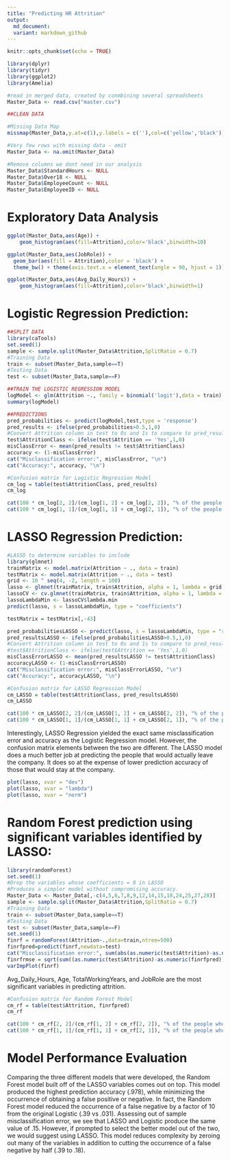 ---
title: "Predicting HR Attrition"
output:
  md_document:
  variant: markdown_github
---

```{r setup, include=FALSE}
knitr::opts_chunk$set(echo = TRUE)
```


```{r, warning=FALSE, message = FALSE}    
library(dplyr)
library(tidyr)
library(ggplot2)
library(Amelia)
```

```{r}
#read in merged data, created by conmbining several spreadsheets
Master_Data <- read.csv("master.csv")
```

```{r}
##CLEAN DATA

#Missing Data Map
missmap(Master_Data,y.at=c(1),y.labels = c(''),col=c('yellow','black'))

#Very few rows with missing data - omit
Master_Data <- na.omit(Master_Data)

#Remove columns we dont need in our analysis
Master_Data$StandardHours <- NULL
Master_Data$Over18 <- NULL
Master_Data$EmployeeCount <- NULL
Master_Data$EmployeeID <- NULL
```

# Exploratory Data Analysis
```{r}
ggplot(Master_Data,aes(Age)) + 
    geom_histogram(aes(fill=Attrition),color='black',binwidth=10) 
```

```{r}
ggplot(Master_Data,aes(JobRole)) +
  geom_bar(aes(fill = Attrition),color = 'black') +
  theme_bw() + theme(axis.text.x = element_text(angle = 90, hjust = 1))
```
```{r}
ggplot(Master_Data,aes(Avg_Daily_Hours)) + 
    geom_histogram(aes(fill=Attrition),color='black',binwidth=1) 
```

# Logistic Regression Prediction:

```{r}
##SPLIT DATA
library(caTools)
set.seed(1)
sample <- sample.split(Master_Data$Attrition,SplitRatio = 0.7)
#Training Data
train <- subset(Master_Data,sample==T)
#Testing Data
test <- subset(Master_Data,sample==F)
```

```{r}
##TRAIN THE LOGISTIC REGRESSION MODEL
logModel <- glm(Attrition ~., family = binomial('logit'),data = train)
summary(logModel)
```

```{r}
##PREDICTIONS
pred_probabilities <- predict(logModel,test,type = 'response')
pred_results <- ifelse(pred_probabilities>0.5,1,0)
#Convert Attrition column in test to 0s and 1s to compare to pred_results
test$AttritionClass <- ifelse(test$Attrition == 'Yes',1,0)
misClassError <- mean(pred_results != test$AttritionClass)
accuracy <- (1-misClassError)
cat("Misclassification error:", misClassError, "\n")
cat("Accuracy:", accuracy, "\n")
```

```{r}
#Confusion matrix for Logistic Regression Model
cm_log = table(test$AttritionClass, pred_results)
cm_log

cat(100 * cm_log[2, 2]/(cm_log[1, 2] + cm_log[2, 2]), "% of the people who predicted to leave the company actually left.\n")
cat(100 * cm_log[1, 1]/(cm_log[1, 1] + cm_log[2, 1]), "% of the people who predicted to stay with the company actually stayed.")
```


# LASSO Regression Prediction:

```{r}
#LASSO to determine variables to include
library(glmnet)
trainMatrix <- model.matrix(Attrition ~ ., data = train)
testMatrix <- model.matrix(Attrition ~ ., data = test)
grid <- 10 ^ seq(4, -2, length = 100)
lasso <- glmnet(trainMatrix, train$Attrition, alpha = 1, lambda = grid, thresh = 1e-12, family = "binomial")
lassoCV <- cv.glmnet(trainMatrix, train$Attrition, alpha = 1, lambda = grid, thresh = 1e-12, family = "binomial")
lassoLambdaMin <- lassoCV$lambda.min
predict(lasso, s = lassoLambdaMin, type = "coefficients")
```

```{r}
testMatrix = testMatrix[,-43]
```

```{r}
pred_probabilitiesLASSO <- predict(lasso, s = lassoLambdaMin, type = "response", newx = testMatrix)
pred_resultsLASSO <- ifelse(pred_probabilitiesLASSO>0.5,1,0)
#Convert Attrition column in test to 0s and 1s to compare to pred_results
#test$AttritionClass <- ifelse(test$Attrition == 'Yes',1,0)
misClassErrorLASSO <- mean(pred_resultsLASSO != test$AttritionClass)
accuracyLASSO <- (1-misClassErrorLASSO)
cat("Misclassification error:", misClassErrorLASSO, "\n")
cat("Accuracy:", accuracyLASSO, "\n")
```
```{r}
#Confusion matrix for LASSO Regression Model
cm_LASSO = table(test$AttritionClass, pred_resultsLASSO)
cm_LASSO

cat(100 * cm_LASSO[2, 2]/(cm_LASSO[1, 2] + cm_LASSO[2, 2]), "% of the people who predicted to leave the company actually left.\n")
cat(100 * cm_LASSO[1, 1]/(cm_LASSO[1, 1] + cm_LASSO[2, 1]), "% of the people who predicted to stay with the company actually stayed.")
```

Interestingly, LASSO Regression yielded the exact same misclassification error and accuracy as the Logistic Regression model. 
However, the confusion matrix elements between the two are different. The LASSO model does a much better job at predicting the people that would actually leave the company. It does so at the expense of lower prediction accuracy of those that would stay at the company.

```{r}
plot(lasso, xvar = "dev")
plot(lasso, xvar = "lambda")
plot(lasso, xvar = "norm")
```


# Random Forest prediction using significant variables identified by LASSO:

```{r}
library(randomForest)
set.seed(1)
#Drop the variables whose coefficients = 0 in LASSO
#Produces a simpler model without compromising accuracy.
Master_Data <- Master_Data[,-c(4,5,6,7,8,9,12,14,15,18,24,25,27,28)]
sample <- sample.split(Master_Data$Attrition,SplitRatio = 0.7)
#Training Data
train <- subset(Master_Data,sample==T)
#Testing Data
test <- subset(Master_Data,sample==F)
set.seed(1)
finrf = randomForest(Attrition~.,data=train,ntree=500)
finrfpred=predict(finrf,newdata=test)
cat("Misclassification error:", sum(abs(as.numeric(test$Attrition)-as.numeric(finrfpred)))/nrow(test))
finrfrmse = sqrt(sum((as.numeric(test$Attrition)-as.numeric(finrfpred))^2)/nrow(test))
varImpPlot(finrf)
```

Avg_Daily_Hours, Age, TotalWorkingYears, and JobRole are the most significant variables in predicting attrition.

```{r}
#Confusion matrix for Random Forest Model
cm_rf = table(test$Attrition, finrfpred)
cm_rf

cat(100 * cm_rf[2, 2]/(cm_rf[1, 2] + cm_rf[2, 2]), "% of the people who predicted to leave the company actually left.\n")
cat(100 * cm_rf[1, 1]/(cm_rf[1, 1] + cm_rf[2, 1]), "% of the people who predicted to stay with the company actually stayed.")
```

# Model Performance Evaluation
Comparing the three different models that were developed, the Random Forest model built off of the LASSO variables comes out on top. This model produced the highest prediction accuracy (.978), while minimizing the occurrence of obtaining a false positive or negative. In fact, the Random Forest model reduced the occurrence of a false negative by a factor of 10 from the
original Logistic (.39 vs .031). Assessing out of sample misclassification error, we see that LASSO and Logistic produce the same value of .15. However, if prompted to select the better model out of the two, we would suggest using LASSO. This model reduces complexity by zeroing out many of the variables in addition to cutting the occurrence of a false negative by half
(.39 to .18).